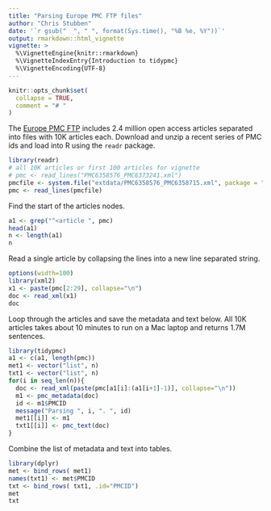 ```yaml
---
title: "Parsing Europe PMC FTP files"
author: "Chris Stubben"
date: '`r gsub("  ", " ", format(Sys.time(), "%B %e, %Y"))`'
output: rmarkdown::html_vignette
vignette: >
  %\VignetteEngine{knitr::rmarkdown}
  %\VignetteIndexEntry{Introduction to tidypmc}
  %\VignetteEncoding{UTF-8}
---
```


```r
knitr::opts_chunk$set(
  collapse = TRUE,
  comment = "# "
)
```


The [Europe PMC FTP] includes 2.4 million open access articles separated into
files with 10K articles each.  Download and unzip a recent series of PMC ids
and load into R using the `readr` package.

```r
library(readr)
# all 10K articles or first 100 articles for vignette
# pmc <- read_lines("PMC6358576_PMC6373241.xml")
pmcfile <- system.file("extdata/PMC6358576_PMC6358715.xml", package = "tidypmc")
pmc <- read_lines(pmcfile)
```


Find the start of the articles nodes.

```r
a1 <- grep("^<article ", pmc)
head(a1)
n <- length(a1)
n
```

Read a single article by collapsing the lines into a new line separated string.


```r
options(width=100)
library(xml2)
x1 <- paste(pmc[2:29], collapse="\n")
doc <- read_xml(x1)
doc
```


Loop through the articles and save the metadata and text below.
All 10K articles takes about 10 minutes to run on a Mac laptop and returns 1.7M
sentences.


```r
library(tidypmc)
a1 <- c(a1, length(pmc))
met1 <- vector("list", n)
txt1 <- vector("list", n)
for(i in seq_len(n)){
  doc <- read_xml(paste(pmc[a1[i]:(a1[i+1]-1)], collapse="\n"))
  m1 <- pmc_metadata(doc)
  id <- m1$PMCID
  message("Parsing ", i, ". ", id)
  met1[[i]] <- m1
  txt1[[i]] <- pmc_text(doc)
}
```


Combine the list of metadata and text into tables.


```r
library(dplyr)
met <- bind_rows( met1)
names(txt1) <- met$PMCID
txt <- bind_rows( txt1, .id="PMCID")
met
txt
```




[Europe PMC FTP]: https://europepmc.org/ftp/oa/
